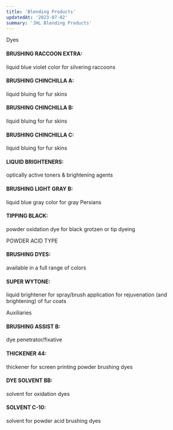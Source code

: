 ```yaml
---
title: 'Blending Products'
updatedAt: '2023-07-02'
summary: 'JHL Blending Products'
---
```



Dyes

#### BRUSHING RACCOON EXTRA:
liquid blue violet color for silvering raccoons

#### BRUSHING CHINCHILLA A:
liquid bluing for fur skins

#### BRUSHING CHINCHILLA B:
liquid bluing for fur skins

#### BRUSHING CHINCHILLA C:
liquid bluing for fur skins

#### LIQUID BRIGHTENERS:
optically active toners & brightening agents

#### BRUSHING LIGHT GRAY B:
liquid blue gray color for gray Persians

#### TIPPING BLACK:
powder oxidation dye for black grotzen or tip dyeing


POWDER ACID TYPE

#### BRUSHING DYES:
available in a full range of colors

#### SUPER WYTONE:
liquid brightener for spray/brush application for rejuvenation (and brightening) of fur coats


Auxiliaries

#### BRUSHING ASSIST B:
dye penetrator/fixative

#### THICKENER 44:
thickener for screen printing powder brushing dyes

#### DYE SOLVENT BB:
solvent for oxidation dyes

#### SOLVENT C-10:
solvent for powder acid brushing dyes

